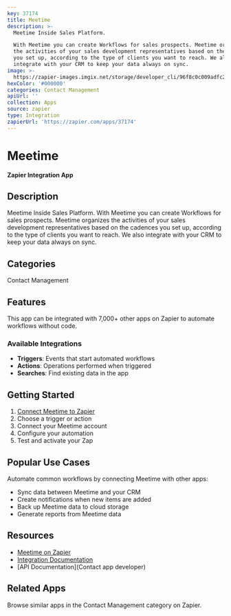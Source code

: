 ```yaml
---
key: 37174
title: Meetime
description: >-
  Meetime Inside Sales Platform.

  With Meetime you can create Workflows for sales prospects. Meetime organizes
  the activities of your sales development representatives based on the cadences
  you set up, according to the type of clients you want to reach. We also
  integrate with your CRM to keep your data always on sync.
image: >-
  https://zapier-images.imgix.net/storage/developer_cli/96f8c0c009adfc2e24500c977f6f224e.png?auto=format%2Ccompress&ixlib=python-3.0.0&q=50
hexColor: '#000000'
categories: Contact Management
apiUrl: ''
collection: Apps
source: zapier
type: Integration
zapierUrl: 'https://zapier.com/apps/37174'
---
```

# Meetime

**Zapier Integration App**

## Description

Meetime Inside Sales Platform.
With Meetime you can create Workflows for sales prospects. Meetime organizes the activities of your sales development representatives based on the cadences you set up, according to the type of clients you want to reach. We also integrate with your CRM to keep your data always on sync.

## Categories

Contact Management

## Features

This app can be integrated with 7,000+ other apps on Zapier to automate workflows without code.

### Available Integrations

- **Triggers**: Events that start automated workflows
- **Actions**: Operations performed when triggered
- **Searches**: Find existing data in the app

## Getting Started

1. [Connect Meetime to Zapier](https://zapier.com/apps/37174)
2. Choose a trigger or action
3. Connect your Meetime account
4. Configure your automation
5. Test and activate your Zap

## Popular Use Cases

Automate common workflows by connecting Meetime with other apps:

- Sync data between Meetime and your CRM
- Create notifications when new items are added
- Back up Meetime data to cloud storage
- Generate reports from Meetime data

## Resources

- [Meetime on Zapier](https://zapier.com/apps/37174)
- [Integration Documentation](https://zapier.com/apps/37174/integrations)
- [API Documentation](Contact app developer)

## Related Apps

Browse similar apps in the Contact Management category on Zapier.
